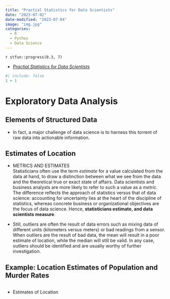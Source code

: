 ```yaml
---
title: "Practial Statistics for Data Scientists"
date: "2023-07-02"
date-modified: "2023-07-04"
image: "img.jpg"
categories: 
  - R
  - Python
  - Data Science
---
```


::: {.callout-note title='Progress'}
`r stfun::progress(0.3, 7)`
:::

::: {.callout-tip title="Learning Source"}
- [*Practial Statistics for Data Scientists*](https://www.amazon.com/Practical-Statistics-Data-Scientists-Essential/dp/1491952962)
:::

```r
#| include: false
1 + 1
```

# Exploratory Data Analysis

## Elements of Structured Data

- In fact, a major challenge of data science is to harness this torrent of raw data into actionable information.

## Estimates of Location

- METRICS AND ESTIMATES  
Statisticians often use the term *estimate* for a value calculated from the data at hand, to draw a distinction between what we see from the data and the theoretical true or exact state of affairs. Data scientists and business analysts are more likely to refer to such a value as a *metric*. The difference reflects the approach of statistics versus that of data science: accounting for uncertainty lies at the heart of the discipline of statistics, whereas concrete business or organizational objectives are the focus of data science. Hence, **statisticians estimate, and data scientists measure**.

- Still, outliers are often the result of data errors such as mixing data of different units (kilometers versus meters) or bad readings from a sensor. When outliers are the result of bad data, the mean will result in a poor estimate of location, while the median will still be valid. In any case, outliers should be identified and are usually worthy of further investigation.

## Example: Location Estimates of Population and Murder Rates

```r

```
















::: {.callout-tip title="To be continued"}
- Estimates of Location
:::
